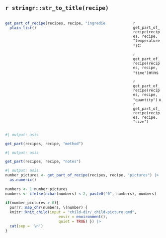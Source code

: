 
## `r stringr::str_to_title(recipe)`

:::: {.columns}

::: {.column width="70%"}

```r
get_part_of_recipe(recipes, recipe, "ingredients") |>
  plain_list() 
```

:::

::: {.column width="10%"}

:::

::: {.column width="20%"}

 `r get_part_of_recipe(recipes, recipe, "temperature")`C
 
`r get_part_of_recipe(recipes, recipe, "time")`mins
 
`r get_part_of_recipe(recipes, recipe, "quantity")` x 
    `r get_part_of_recipe(recipes, recipe, "size")` 

:::

::::

```r
#| output: asis

get_part(recipes, recipe, "method")
```

```r
#| output: asis

get_part(recipes, recipe, "notes")
```

```r
#| output: asis
number_pictures <- get_part_of_recipe(recipes, recipe, "pictures") |>
  as.numeric()
  
numbers <- 1:number_pictures
numbers <- ifelse(nchar(numbers) < 2, paste0("0", numbers), numbers)
  
if(number_pictures > 0){
  purrr::map_chr(numbers, \(number) {
  knitr::knit_child(input = "child-dir/_child-picture.qmd",
                        envir = environment(),
                        quiet = TRUE) }) |>
  cat(sep = '\n')
} 
```
